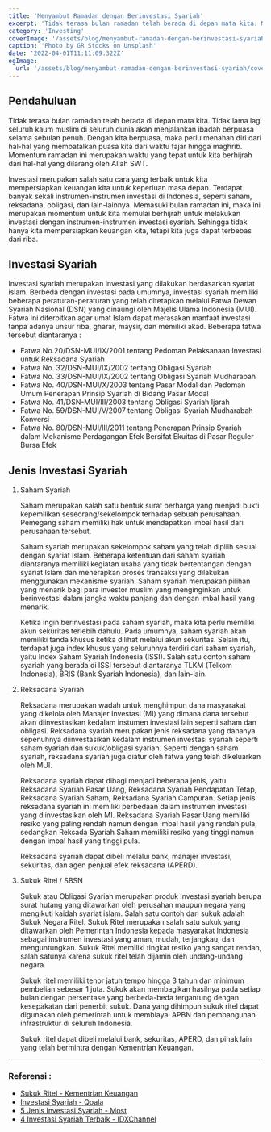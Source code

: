 ```yaml
---
title: 'Menyambut Ramadan dengan Berinvestasi Syariah'
excerpt: 'Tidak terasa bulan ramadan telah berada di depan mata kita. Memasuki bulan ramadan ini, maka ini merupakan momentum untuk kita memulai berhijrah untuk melakukan investasi syariah'
category: 'Investing'
coverImage: '/assets/blog/menyambut-ramadan-dengan-berinvestasi-syariah/cover.jpg'
caption: 'Photo by GR Stocks on Unsplash'
date: '2022-04-01T11:11:09.322Z'
ogImage:
  url: '/assets/blog/menyambut-ramadan-dengan-berinvestasi-syariah/cover.jpg'
---
```


## Pendahuluan

Tidak terasa bulan ramadan telah berada di depan mata kita. Tidak lama lagi seluruh kaum muslim di seluruh dunia akan menjalankan ibadah berpuasa selama sebulan penuh. Dengan kita berpuasa, maka perlu menahan diri dari hal-hal yang membatalkan puasa kita dari waktu fajar hingga maghrib. Momentum ramadan ini merupakan waktu yang tepat untuk kita berhijrah dari hal-hal yang dilarang oleh Allah SWT.

Investasi merupakan salah satu cara yang terbaik untuk kita mempersiapkan keuangan kita untuk keperluan masa depan. Terdapat banyak sekali instrumen-instrumen investasi di Indonesia, seperti saham, reksadana, obligasi, dan lain-lainnya. Memasuki bulan ramadan ini, maka ini merupakan momentum untuk kita memulai berhijrah untuk melakukan investasi dengan instrumen-instrumen investasi syariah. Sehingga tidak hanya kita mempersiapkan keuangan kita, tetapi kita juga dapat terbebas dari riba.

## Investasi Syariah

Investasi syariah merupakan investasi yang dilakukan berdasarkan syariat islam. Berbeda dengan investasi pada umumnya, investasi syariah memiliki beberapa peraturan-peraturan yang telah ditetapkan melalui Fatwa Dewan Syariah Nasional (DSN) yang dinaungi oleh Majelis Ulama Indonesia (MUI). Fatwa ini diterbitkan agar umat Islam dapat merasakan manfaat investasi tanpa adanya unsur riba, gharar, maysir, dan memiliki akad. Beberapa fatwa tersebut diantaranya :

- Fatwa No.20/DSN-MUI/IX/2001 tentang Pedoman Pelaksanaan Investasi untuk Reksadana Syariah
- Fatwa No. 32/DSN-MUI/IX/2002 tentang Obligasi Syariah
- Fatwa No. 33/DSN-MUI/IX/2002 tentang Obligasi Syariah Mudharabah
- Fatwa No. 40/DSN-MUI/X/2003 tentang Pasar Modal dan Pedoman Umum Penerapan Prinsip Syariah di Bidang Pasar Modal
- Fatwa No. 41/DSN-MUI/III/2003 tentang Obligasi Syariah Ijarah
- Fatwa No. 59/DSN-MUI/V/2007 tentang Obligasi Syariah Mudharabah Konversi
- Fatwa No. 80/DSN-MUI/III/2011 tentang Penerapan Prinsip Syariah dalam Mekanisme Perdagangan Efek Bersifat Ekuitas di Pasar Reguler Bursa Efek

## Jenis Investasi Syariah

1. Saham Syariah

   Saham merupakan salah satu bentuk surat berharga yang menjadi bukti kepemilikan seseorang/sekelompok terhadap sebuah perusahaan. Pemegang saham memiliki hak untuk mendapatkan imbal hasil dari perusahaan tersebut.

   Saham syariah merupakan sekelompok saham yang telah dipilih sesuai dengan syariat Islam. Beberapa ketentuan dari saham syariah diantaranya memiliki kegiatan usaha yang tidak bertentangan dengan syariat Islam dan menerapkan proses transaksi yang dilakukan menggunakan mekanisme syariah. Saham syariah merupakan pilihan yang menarik bagi para investor muslim yang menginginkan untuk berinvestasi dalam jangka waktu panjang dan dengan imbal hasil yang menarik.

   Ketika ingin berinvestasi pada saham syariah, maka kita perlu memiliki akun sekuritas terlebih dahulu. Pada umumnya, saham syariah akan memiliki tanda khusus ketika dilihat melalui akun sekuritas. Selain itu, terdapat juga index khusus yang seluruhnya terdiri dari saham syariah, yaitu Index Saham Syariah Indonesia (ISSI). Salah satu contoh saham syariah yang berada di ISSI tersebut diantaranya TLKM (Telkom Indonesia), BRIS (Bank Syariah Indonesia), dan lain-lain.

2. Reksadana Syariah

   Reksadana merupakan wadah untuk menghimpun dana masyarakat yang dikelola oleh Manajer Investasi (MI) yang dimana dana tersebut akan diinvestasikan kedalam instumen investasi lain seperti saham dan obligasi. Reksadana syariah merupakan jenis reksadana yang dananya sepenuhnya diinvestasikan kedalam instrumen investasi syariah seperti saham syariah dan sukuk/obligasi syariah. Seperti dengan saham syariah, reksadana syariah juga diatur oleh fatwa yang telah dikeluarkan oleh MUI.

   Reksadana syariah dapat dibagi menjadi beberapa jenis, yaitu Reksadana Syariah Pasar Uang, Reksadana Syariah Pendapatan Tetap, Reksadana Syariah Saham, Reksadana Syariah Campuran. Setiap jenis reksadana syariah ini memiliki perbedaan dalam instrumen investasi yang diinvestasikan oleh MI. Reksadana Syariah Pasar Uang memiliki resiko yang paling rendah namun dengan imbal hasil yang rendah pula, sedangkan Reksada Syariah Saham memiliki resiko yang tinggi namun dengan imbal hasil yang tinggi pula.

   Reksadana syariah dapat dibeli melalui bank, manajer investasi, sekuritas, dan agen penjual efek reksadana (APERD).

3. Sukuk Ritel / SBSN

   Sukuk atau Obligasi Syariah merupakan produk investasi syariah berupa surat hutang yang ditawarkan oleh perusahan maupun negara yang mengikuti kaidah syariat islam. Salah satu contoh dari sukuk adalah Sukuk Negara Ritel. Sukuk Ritel merupakan salah satu sukuk yang ditawarkan oleh Pemerintah Indonesia kepada masyarakat Indonesia sebagai instrumen investasi yang aman, mudah, terjangkau, dan menguntungkan. Sukuk Ritel memiliki tingkat resiko yang sangat rendah, salah satunya karena sukuk ritel telah dijamin oleh undang-undang negara.

   Sukuk ritel memiliki tenor jatuh tempo hingga 3 tahun dan minimum pembelian sebesar 1 juta. Sukuk akan membagikan hasilnya pada setiap bulan dengan persentase yang berbeda-beda tergantung dengan kesepakatan dari penerbit sukuk. Dana yang dihimpun sukuk ritel dapat digunakan oleh pemerintah untuk membiayai APBN dan pembangunan infrastruktur di seluruh Indonesia.

   Sukuk ritel dapat dibeli melalui bank, sekuritas, APERD, dan pihak lain yang telah bermintra dengan Kementrian Keuangan.

---

### Referensi :

- [Sukuk Ritel - Kementrian Keuangan](https://www.kemenkeu.go.id/sukukritel)
- [Investasi Syariah - Qoala](https://www.qoala.app/id/blog/keuangan/investasi/investasi-syariah/)
- [5 Jenis Investasi Syariah - Most](https://www.most.co.id/tips-investasi/5-jenis-investasi-syariah-bebas-riba-yang-bisa-anda-lirik)
- [4 Investasi Syariah Terbaik - IDXChannel](https://www.idxchannel.com/syariah/empat-investasi-syariah-terbaik-saat-ramadan-cuan-dan-pahala)
